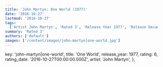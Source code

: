 ```yaml
---
title: 'John Martyn: One World (1977)'
date: '2016-10-27'
lastmod: '2016-10-27'
tags:
  ['Artist John Martyn', 'Rated 3', 'Release Year 1977', 'Release Decade 1970']
summary: 'Rated 3'
authors: ['default']
images: ['/content/images/john-martyn|one-world.jpg']
---
```


  key: 'john-martyn|one-world',
  title: 'One World',
  release_year: 1977,
  rating: 6,
  rating_date: '2016-10-27T00:00:00.000Z',
  artist: 'John Martyn',
};

<MusicRating data={data} />
